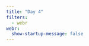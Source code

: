 ```yaml
---
title: "Day 4"
filters:
  - webr
webr:
  show-startup-message: false
---
```


```{=html}
<script type="module">
await globalThis.webR.evalRVoid(`
download.file(
  'https://raw.githubusercontent.com/louisahsmith/intro-to-R-2023/main/data/nlsy_cc.csv',
  'nlsy_cc.csv'
)

webr::install(c("ggplot2", "dplyr", "readr", "forcats"))

library(ggplot2)
nlsy <- readr::read_csv("nlsy_cc.csv") |> 
  dplyr::mutate(eyesight_cat = factor(eyesight, labels = c("Excellent", "Very Good",
               "Good", "Fair", "Poor")),
    glasses_cat = factor(glasses, labels = c("Doesn't wear glasses",
                     "Wears glasses/contacts")),
    race_eth_cat = forcats::fct_recode(as.character(race_eth),
    "Hispanic" = "1",
    "Black" = "2",
    "Non-Black, Non-Hispanic" = "3"),
    sex_cat = factor(sex, labels = c("Male", "Female")))
`)
</script>	
```
